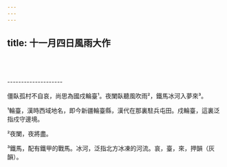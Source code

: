 ```yaml
---
---
---
```

title: 十一月四日風雨大作
---





<br/><br/><br/>--------------------

僵臥孤村不自哀，尚思為國戍輪臺¹。夜闌臥聽風吹雨²，鐵馬冰河入夢來³。

¹輪臺，漢時西域地名，即今新疆輪臺縣，漢代在那裏駐兵屯田。戍輪臺，這裏泛指戍守邊境。

²夜闌，夜將盡。

³鐵馬，配有鐵甲的戰馬。冰河，泛指北方冰凍的河流。哀，臺，來，押韻（灰韻）。
